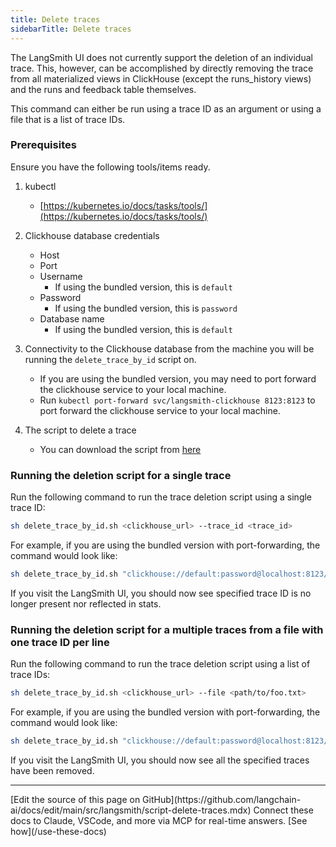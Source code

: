 ```yaml
---
title: Delete traces
sidebarTitle: Delete traces
---
```


The LangSmith UI does not currently support the deletion of an individual trace. This, however, can be accomplished by directly removing the trace from all materialized views in ClickHouse (except the runs_history views) and the runs and feedback table themselves.

This command can either be run using a trace ID as an argument or using a file that is a list of trace IDs.

### Prerequisites

Ensure you have the following tools/items ready.

1. kubectl

   * [https://kubernetes.io/docs/tasks/tools/](https://kubernetes.io/docs/tasks/tools/)

2. Clickhouse database credentials

   * Host
   * Port
   * Username
     * If using the bundled version, this is `default`
   * Password
     * If using the bundled version, this is `password`
   * Database name
     * If using the bundled version, this is `default`

3. Connectivity to the Clickhouse database from the machine you will be running the `delete_trace_by_id` script on.

   * If you are using the bundled version, you may need to port forward the clickhouse service to your local machine.
   * Run `kubectl port-forward svc/langsmith-clickhouse 8123:8123` to port forward the clickhouse service to your local machine.

4. The script to delete a trace

   * You can download the script from [here](https://github.com/langchain-ai/helm/blob/main/charts/langsmith/scripts/delete_trace_by_id.sh)

### Running the deletion script for a single trace

Run the following command to run the trace deletion script using a single trace ID:

```bash
sh delete_trace_by_id.sh <clickhouse_url> --trace_id <trace_id>
```

For example, if you are using the bundled version with port-forwarding, the command would look like:

```bash
sh delete_trace_by_id.sh "clickhouse://default:password@localhost:8123/default" --trace_id 4ec70ec7-0808-416a-b836-7100aeec934b
```

If you visit the LangSmith UI, you should now see specified trace ID is no longer present nor reflected in stats.

### Running the deletion script for a multiple traces from a file with one trace ID per line

Run the following command to run the trace deletion script using a list of trace IDs:

```bash
sh delete_trace_by_id.sh <clickhouse_url> --file <path/to/foo.txt>
```

For example, if you are using the bundled version with port-forwarding, the command would look like:

```bash
sh delete_trace_by_id.sh "clickhouse://default:password@localhost:8123/default" --file path/to/traces.txt
```

If you visit the LangSmith UI, you should now see all the specified traces have been removed.

---

<Callout icon="pen-to-square" iconType="regular">
    [Edit the source of this page on GitHub](https://github.com/langchain-ai/docs/edit/main/src/langsmith/script-delete-traces.mdx)
</Callout>
<Tip icon="terminal" iconType="regular">
    Connect these docs to Claude, VSCode, and more via MCP for    real-time answers. [See how](/use-these-docs)
</Tip>
